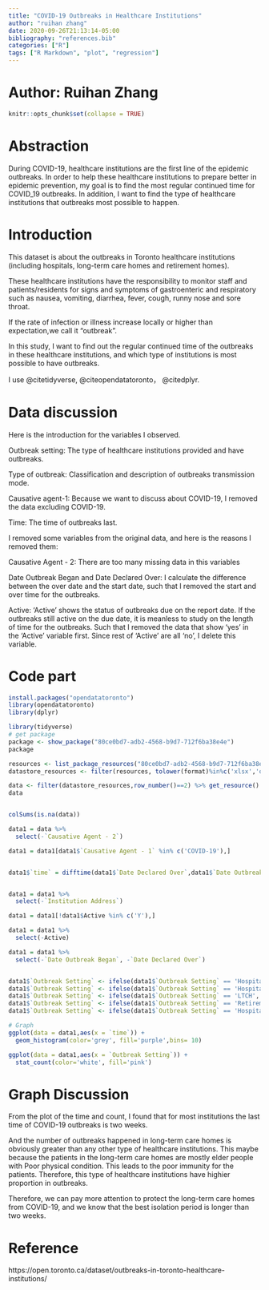 ```yaml
---
title: "COVID-19 Outbreaks in Healthcare Institutions"
author: "ruihan zhang"
date: 2020-09-26T21:13:14-05:00
bibliography: "references.bib"
categories: ["R"]
tags: ["R Markdown", "plot", "regression"]
---
```

# Author: Ruihan Zhang
```r
knitr::opts_chunk$set(collapse = TRUE)
```
# Abstraction
During COVID-19, healthcare institutions are the first line of the epidemic outbreaks. In order to help these healthcare institutions to prepare better in epidemic prevention, my goal is to find the most regular continued time for COVID_19 outbreaks. In addition, I want to find the type of healthcare institutions that outbreaks most possible to happen.

# Introduction
This dataset is about the outbreaks in Toronto healthcare institutions
(including hospitals, long-term care homes and retirement homes). 

These healthcare institutions have the responsibility to monitor staff 
and patients/residents for signs and symptoms of gastroenteric and respiratory
such as nausea, vomiting, diarrhea, fever, cough, runny nose and sore throat.

If the rate of infection or illness increase locally or higher than expectation,we call it "outbreak".

In this study, I want to find out the regular continued time of the outbreaks in these healthcare institutions, and which type of institutions is most possible to have outbreaks.

I use @citetidyverse, @citeopendatatoronto， @citedplyr.

# Data discussion
Here is the introduction for the variables I observed.

Outbreak setting: The type of healthcare institutions provided and have outbreaks.

Type of outbreak: Classification and description of outbreaks transmission mode.

Causative agent-1: Because we want to discuss about COVID-19, I removed the data excluding COVID-19.

Time: The time of outbreaks last.

I removed some variables from the original data, and here is the reasons I removed them:

Causative Agent - 2: There are too many missing data in this variables

Date Outbreak Began and Date Declared Over:
I calculate the difference between the over date and the start date, such that I removed the start and over time for the outbreaks.

Active: 'Active' shows the status of outbreaks due on the report date. If the outbreaks still active on the due date, it is meanless to study on the length of time for the outbreaks. Such that I removed the data that show 'yes' in the 'Active' variable first. Since rest of 'Active' are all 'no', I delete this variable.

# Code part

```r
install.packages("opendatatoronto")
library(opendatatoronto)
library(dplyr)

library(tidyverse)
# get package
package <- show_package("80ce0bd7-adb2-4568-b9d7-712f6ba38e4e")
package

resources <- list_package_resources("80ce0bd7-adb2-4568-b9d7-712f6ba38e4e")
datastore_resources <- filter(resources, tolower(format)%in%c('xlsx','ob_report_2020'))

data <- filter(datastore_resources,row_number()==2) %>% get_resource()
data


colSums(is.na(data))

data1 = data %>%
  select(-`Causative Agent - 2`)

data1 = data1[data1$`Causative Agent - 1` %in% c('COVID-19'),]


data1$`time` = difftime(data1$`Date Declared Over`,data1$`Date Outbreak Began`,units="days")


data1 = data1 %>%
  select(-`Institution Address`)

data1 = data1[!data1$Active %in% c('Y'),]

data1 = data1 %>%
  select(-Active)

data1 = data1 %>%
  select(-`Date Outbreak Began`, -`Date Declared Over`)


data1$`Outbreak Setting` <- ifelse(data1$`Outbreak Setting` == 'Hospital-Acute Care',  1, data1$`Outbreak Setting`);
data1$`Outbreak Setting` <- ifelse(data1$`Outbreak Setting` == 'Hospital-Psychiatric',  2, data1$`Outbreak Setting`);
data1$`Outbreak Setting` <- ifelse(data1$`Outbreak Setting` == 'LTCH',  3, data1$`Outbreak Setting`);
data1$`Outbreak Setting` <- ifelse(data1$`Outbreak Setting` == 'Retirement Home',  4, data1$`Outbreak Setting`);
data1$`Outbreak Setting` <- ifelse(data1$`Outbreak Setting` == 'Hospital-Chronic Care',  5, data1$`Outbreak Setting`);

# Graph
ggplot(data = data1,aes(x = `time`)) + 
  geom_histogram(color='grey', fill='purple',bins= 10)

ggplot(data = data1,aes(x = `Outbreak Setting`)) + 
  stat_count(color='white', fill='pink')

```

# Graph Discussion
From the plot of the time and count, I found that for most institutions the last time of COVID-19 outbreaks is two weeks.

And the number of outbreaks happened in long-term care homes is obviously greater than any other type of healthcare institutions. This maybe because the patients in the long-term care homes are mostly elder people with Poor physical condition. This leads to the poor immunity for the patients. Therefore, this type of healthcare institutions have highier proportion in outbreaks.

Therefore, we can pay more attention to protect the long-term care homes from COVID-19, and we know that the best isolation period is longer than two weeks.

# Reference
https://open.toronto.ca/dataset/outbreaks-in-toronto-healthcare-institutions/
